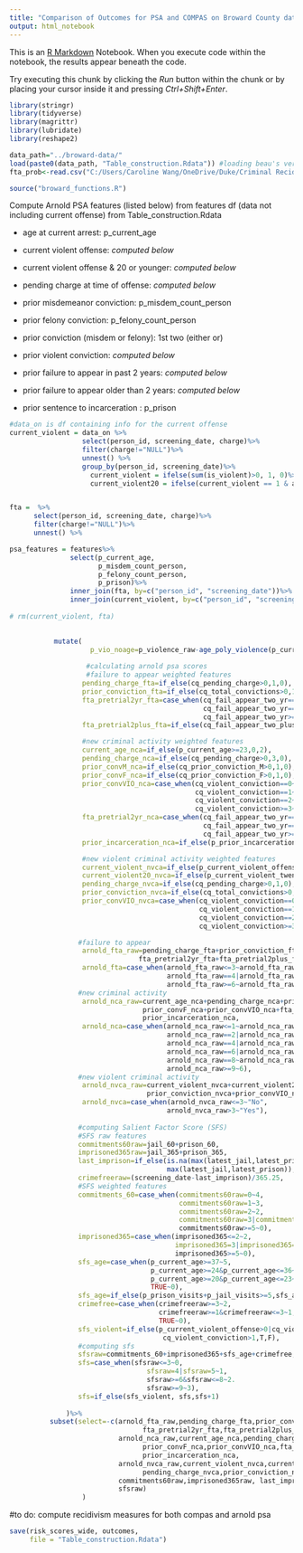 ```yaml
---
title: "Comparison of Outcomes for PSA and COMPAS on Broward County data "
output: html_notebook
---
```


This is an [R Markdown](http://rmarkdown.rstudio.com) Notebook. When you execute code within the notebook, the results appear beneath the code. 

Try executing this chunk by clicking the *Run* button within the chunk or by placing your cursor inside it and pressing *Ctrl+Shift+Enter*. 

```r
library(stringr)
library(tidyverse)
library(magrittr)
library(lubridate)
library(reshape2)
```


```r
data_path="../broward-data/"
load(paste0(data_path, "Table_construction.Rdata")) #loading beau's version of data
fta_prob<-read.csv("C:/Users/Caroline Wang/OneDrive/Duke/Criminal Recidivism/Data tables/fta_prob.csv")

source("broward_functions.R")
```

Compute Arnold PSA features (listed below) from features df (data not including current offense) from 
Table_construction.Rdata

- age at current arrest: p_current_age
- current violent offense: *computed below* 
- current violent offense & 20 or younger: *computed below*

- pending charge at time of offense: *computed below*

- prior misdemeanor conviction: p_misdem_count_person
- prior felony conviction: p_felony_count_person
- prior conviction (misdem or felony): 1st two (either or)

 - prior violent conviction: *computed below*
 - prior failure to appear in past 2 years: *computed below*
 - prior failure to appear older than 2 years: *computed below*
  
- prior sentence to incarceration : p_prison


```r


#data_on is df containing info for the current offense
current_violent = data_on %>%
                  select(person_id, screening_date, charge)%>%
                  filter(charge!="NULL")%>%
                  unnest() %>%
                  group_by(person_id, screening_date)%>%
                    current_violent = ifelse(sum(is_violent)>0, 1, 0)%>%
                    current_violent20 = ifelse(current_violent == 1 & age_offense <=20, 1, 0)


fta =  %>%
      select(person_id, screening_date, charge)%>%
      filter(charge!="NULL")%>%
      unnest() %>%

psa_features = features%>%
               select(p_current_age, 
                      p_misdem_count_person, 
                      p_felony_count_person, 
                      p_prison)%>%
               inner_join(fta, by=c("person_id", "screening_date"))%>%
               inner_join(current_violent, by=c("person_id", "screening_date"))
  
# rm(current_violent, fta)
  
```

```r
           mutate(
                    p_vio_noage=p_violence_raw-age_poly_violence(p_current_age),
                    
                   #calculating arnold psa scores 
                   #failure to appear weighted features 
                  pending_charge_fta=if_else(cq_pending_charge>0,1,0),
                  prior_conviction_fta=if_else(cq_total_convictions>0,1,0),
                  fta_pretrial2yr_fta=case_when(cq_fail_appear_two_yr==0~0,
                                                cq_fail_appear_two_yr==1~2,
                                                cq_fail_appear_two_yr>=2~4),
                  fta_pretrial2plus_fta=if_else(cq_fail_appear_two_plus>0,1,0),

                  #new criminal activity weighted features
                  current_age_nca=if_else(p_current_age>=23,0,2),
                  pending_charge_nca=if_else(cq_pending_charge>0,3,0),
                  prior_convM_nca=if_else(cq_prior_conviction_M>0,1,0),
                  prior_convF_nca=if_else(cq_prior_conviction_F>0,1,0),
                  prior_convVIO_nca=case_when(cq_violent_conviction==0~0,
                                              cq_violent_conviction==1~1,
                                              cq_violent_conviction==2~1,
                                              cq_violent_conviction>=3~2),
                  fta_pretrial2yr_nca=case_when(cq_fail_appear_two_yr==0~0,
                                                cq_fail_appear_two_yr==1~1,
                                                cq_fail_appear_two_yr>=2~2),
                  prior_incarceration_nca=if_else(p_prior_incarceration>0,2,0),

                  #new violent criminal activity weighted features
                  current_violent_nvca=if_else(p_current_violent_offense>0,2,0),
                  current_violent20_nvca=if_else(p_current_violent_twenty>0,1,0),
                  pending_charge_nvca=if_else(cq_pending_charge>0,1,0),
                  prior_conviction_nvca=if_else(cq_total_convictions>0,1,0),
                  prior_convVIO_nvca=case_when(cq_violent_conviction==0~0,
                                               cq_violent_conviction==1~1,
                                               cq_violent_conviction==2~1,
                                               cq_violent_conviction>=3~2),

                 #failure to appear
                  arnold_fta_raw=pending_charge_fta+prior_conviction_fta+
                                fta_pretrial2yr_fta+fta_pretrial2plus_fta,
                  arnold_fta=case_when(arnold_fta_raw<=3~arnold_fta_raw+1,
                                       arnold_fta_raw==4|arnold_fta_raw==5~arnold_fta_raw,
                                       arnold_fta_raw>=6~arnold_fta_raw-1),
                 #new criminal activity
                  arnold_nca_raw=current_age_nca+pending_charge_nca+prior_convM_nca+
                                 prior_convF_nca+prior_convVIO_nca+fta_pretrial2yr_nca+
                                 prior_incarceration_nca,
                  arnold_nca=case_when(arnold_nca_raw<=1~arnold_nca_raw+1,
                                       arnold_nca_raw==2|arnold_nca_raw==3~arnold_nca_raw,
                                       arnold_nca_raw==4|arnold_nca_raw==5~arnold_nca_raw-1,
                                       arnold_nca_raw==6|arnold_nca_raw==7~arnold_nca_raw-2,
                                       arnold_nca_raw==8~arnold_nca_raw-3,
                                       arnold_nca_raw>=9~6),
                 #new violent criminal activity
                  arnold_nvca_raw=current_violent_nvca+current_violent20_nvca+pending_charge_nvca+
                                  prior_conviction_nvca+prior_convVIO_nvca,
                  arnold_nvca=case_when(arnold_nvca_raw<=3~"No",
                                       arnold_nvca_raw>3~"Yes"),
                 
                 #computing Salient Factor Score (SFS)
                 #SFS raw features 
                 commitments60raw=jail_60+prison_60, 
                 imprisoned365raw=jail_365+prison_365,
                 last_imprison=if_else(is.na(max(latest_jail,latest_prison)),p_dob,
                                       max(latest_jail,latest_prison)),
                 crimefreeraw=(screening_date-last_imprison)/365.25,
                 #SFS weighted features
                 commitments_60=case_when(commitments60raw=0~4,
                                          commitments60raw=1~3,
                                          commitments60raw=2~2,
                                          commitments60raw=3|commitments60raw=4~1,
                                          commitments60raw>=5~0),
                 imprisoned365=case_when(imprisoned365<=2~2,
                                         imprisoned365=3|imprisoned365=4~1,
                                         imprisoned365>=5~0),
                 sfs_age=case_when(p_current_age>=37~5,
                                   p_current_age>=24&p_current_age<=36~4,
                                   p_current_age>=20&p_current_age<=23~2,
                                   TRUE~0),
                 sfs_age=if_else(p_prison_visits+p_jail_visits>=5,sfs_age-1, sfs_age),
                 crimefree=case_when(crimefreeraw>=3~2,
                                     crimefreeraw>=1&crimefreeraw<=3~1,
                                     TRUE~0),
                 sfs_violent=if_else(p_current_violent_offense>0|cq_violent_conviction2yrs>1|
                                      cq_violent_conviction>1,T,F),
                 #computing sfs 
                 sfsraw=commitments_60+imprisoned365+sfs_age+crimefree,
                 sfs=case_when(sfsraw<=3~0,
                                  sfsraw=4|sfsraw=5~1,
                                  sfsraw>=6&sfsraw<=8~2.
                                  sfsraw>=9~3),
                 sfs=if_else(sfs_violent, sfs,sfs+1)
                 
              )%>%
          subset(select=-c(arnold_fta_raw,pending_charge_fta,prior_conviction_fta,
                                 fta_pretrial2yr_fta,fta_pretrial2plus_fta,
                           arnold_nca_raw,current_age_nca,pending_charge_nca,prior_convM_nca,
                                 prior_convF_nca,prior_convVIO_nca,fta_pretrial2yr_nca,
                                 prior_incarceration_nca,
                           arnold_nvca_raw,current_violent_nvca,current_violent20_nvca,
                                 pending_charge_nvca,prior_conviction_nvca,prior_convVIO_nvca,
                           commitments60raw,imprisoned365raw, last_imprison, crimefreeraw,
                           sfsraw)
                  )
```

#to do: compute recidivism measures for both compas and arnold psa

```r
save(risk_scores_wide, outcomes,
     file = "Table_construction.Rdata")

```

